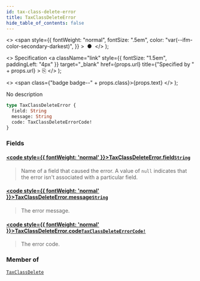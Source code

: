 ```yaml
---
id: tax-class-delete-error
title: TaxClassDeleteError
hide_table_of_contents: false
---
```


  <>
    <span
      style={{
        fontWeight: "normal",
        fontSize: ".5em",
        color: "var(--ifm-color-secondary-darkest)",
      }}
    >
      &nbsp;●&nbsp;
    </span>
  </>
);

  <>
    Specification
    <a
      className="link"
      style={{ fontSize: "1.5em", paddingLeft: "4px" }}
      target="\_blank"
      href={props.url}
      title={"Specified by " + props.url}
    >
      ⎘
    </a>
  </>
);

  <>
    <span class={"badge badge--" + props.class}>{props.text}</span>
  </>
);

No description

```graphql
type TaxClassDeleteError {
  field: String
  message: String
  code: TaxClassDeleteErrorCode!
}
```

### Fields

#### [<code style={{ fontWeight: 'normal' }}>TaxClassDeleteError.<b>field</b></code>](#)<Bullet />[`String`](../../api-reference/scalars/string) <Badge class="secondary" text="scalar"/>

> Name of a field that caused the error. A value of `null` indicates that the error isn't associated with a particular field.

#### [<code style={{ fontWeight: 'normal' }}>TaxClassDeleteError.<b>message</b></code>](#)<Bullet />[`String`](../../api-reference/scalars/string) <Badge class="secondary" text="scalar"/>

> The error message.

#### [<code style={{ fontWeight: 'normal' }}>TaxClassDeleteError.<b>code</b></code>](#)<Bullet />[`TaxClassDeleteErrorCode!`](../../api-reference/enums/tax-class-delete-error-code) <Badge class="secondary" text="non-null"/> <Badge class="secondary" text="enum"/>

> The error code.

### Member of

[`TaxClassDelete`](../../api-reference/objects/tax-class-delete) <Badge class="secondary" text="object"/>
